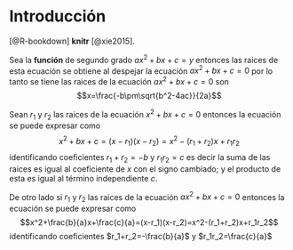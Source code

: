 # Introducción {-}
[@R-bookdown]  **knitr** [@xie2015].


Sea la **función** de segundo grado $ax^2+bx+c=y$ entonces las raices de esta ecuación se obtiene al despejar la ecuación $ax^2+bx+c=0$ 
\begin{align*}
ax^2+bx+c&=0\\
x^2+\frac{b}{a}x+\frac{c}{a}&=0\\
x^2+2\frac{b}{2a}x+\left(\frac{b}{2a}\right)^2-\left(\frac{b}{2a}\right)^2+\frac{c}{a}&=0\\
\left(x+\frac{b}{2a}\right)^2-\left(\frac{b}{2a}\right)^2+\frac{c}{a}&=0\\
\left(x+\frac{b}{2a}\right)^2&=\frac{b^2}{4a^2}-\frac{c}{a}\\
\left(x+\frac{b}{2a}\right)^2&=\frac{b^2-4ac}{4a^2}\\
\end{align*}
por lo tanto se tiene las raices de la ecuación $ax^2+bx+c=0$ son  $$x=\frac{-b\pm\sqrt{b^2-4ac}}{2a}$$

Sean $r_1$ y $r_2$ las raices de la ecuación $x^2+bx+c=0$ entonces la ecuación se puede expresar como $$x^2+bx+c=(x-r_1)(x-r_2)=x^2-(r_1+r_2)x+r_1r_2$$ identificando coeficientes $r_1+r_2=-b$ y $r_1r_2=c$ es decir la suma de las raices es igual al coeficiente de $x$ con el signo cambiado; y el producto de esta es igual al término independiente $c$. 

De otro lado si $r_1$ y $r_2$ las raices de la ecuación $ax^2+bx+c=0$ entonces la ecuación se puede expresar como $$x^2+\frac{b}{a}x+\frac{c}{a}=(x-r_1)(x-r_2)=x^2-(r_1+r_2)x+r_1r_2$$ identificando coeficientes $r_1+r_2=-\frac{b}{a}$ y $r_1r_2=\frac{c}{a}$
